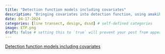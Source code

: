 ```yaml
---
title: "Detection function models including covariates"
description: "Bringing covariates into detection function, using amakihi data from Marques et al. (2007)."
date: 04-17-2024
categories: [line transect, design, dssd] # self-defined categories
image: ETP.png
draft: false # setting this to `true` will prevent your post from appearing on your listing page until you're ready!
---
```


[Detection function models including covariates](https://distancedevelopment.github.io/Distance/articles/covariates-distill.html)